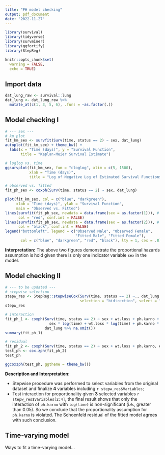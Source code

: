 ```yaml
---
title: "PH model checking"
output: pdf_document
date: "2022-11-27"
---
```


```r
library(survival)
library(tidyverse)
library(survminer)
library(ggfortify)
library(StepReg)

knitr::opts_chunk$set(
  warning = FALSE,
  echo = TRUE)
```


## Import data
```r
dat_lung_raw <- survival::lung
dat_lung <- dat_lung_raw %>% 
  mutate_at(c(1, 3, 5, 6), .funs = ~as.factor(.))
```


## Model checking I
```r
# --- sex ---
# km plot
fit_km_sex <- survfit(Surv(time, status == 2) ~ sex, dat_lung)
autoplot(fit_km_sex) + theme_bw() +
  labs(x = "Time (days)", y = "Survival Function",
       title = "Kaplan-Meier Survival Estimate")

# loglog vs. time
ggsurvplot(fit_km_sex, fun = "cloglog", xlim = c(5, 1500),
           xlab = "Time (days)",
           title = "Log of Negative Log of Estimated Survival Functions")

# observed vs. fitted
fit_ph_sex <- coxph(Surv(time, status == 2) ~ sex, dat_lung)

plot(fit_km_sex, col = c("blue", "darkgreen"),
     xlab = "Time (days)", ylab = "Survival Function",
     main = "Observed vs. Fitted")
lines(survfit(fit_ph_sex, newdata = data.frame(sex = as.factor(1))), # male
      col = "red", conf.int = FALSE)
lines(survfit(fit_ph_sex, newdata = data.frame(sex = as.factor(2))), # female
      col = "black", conf.int = FALSE)
legend("bottomleft", legend = c("Observed Male", "Observed Female",
                                "Fitted Male", "Fitted Female"), 
       col = c("blue", "darkgreen", "red", "black"), lty = 1, cex = .8)
```

**Interpretation:** The above two figures demonstrate the proportional hazards assumption is hold given there is only one indicator variable `sex` in the model.

## Model checking II
```r
# --- to be updated ---
# stepwise selection
stepw_res <- StepReg::stepwiseCox(Surv(time, status == 2) ~., dat_lung %>% na.omit(), 
                                  selection = "bidirection", select = "AIC")
stepw_res

# interaction
fit_ph_1 <- coxph(Surv(time, status == 2) ~ sex + wt.loss + ph.karno +
                    sex * log(time) + wt.loss * log(time) + ph.karno * log(time), 
                  dat_lung %>% na.omit())
summary(fit_ph_1)

# residual
fit_ph_2 <- coxph(Surv(time, status == 2) ~ sex + wt.loss + ph.karno, dat_lung %>% na.omit())
test_ph <- cox.zph(fit_ph_2)
test_ph

ggcoxzph(test_ph, ggtheme = theme_bw())
```

**Description and Interpretation:**  

* Stepwise procedure was performed to select variables from the original dataset and finalize **4** variables including `r stepw_res$Variables`;  
* Test interaction for proportionality given **3** selected variables `r stepw_res$Variables[2:4]`, the final result shows that only the interaction of `ph.karno` with `log(time)` is non-significant (i.e., greater than 0.05). So we conclude that the proportionality assumption for `ph.karno` is violated. The Schoenfeld residual of the fitted model agrees with such conclusion.


## Time-varying model
Ways to fit a time-varying model...


